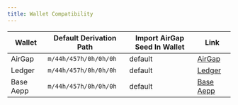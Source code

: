```yaml
---
title: Wallet Compatibility
---
```



<WalletCompatibilityIntro />

| Wallet    | Default Derivation Path | Import AirGap Seed In Wallet | Link                                 |
| --------- | ----------------------- | ---------------------------- | ------------------------------------ |
| AirGap    | `m/44h/457h/0h/0h/0h`   | default                      | [AirGap](https://airgap.it)          |
| Ledger    | `m/44h/457h/0h/0h/0h`   | default                      | [Ledger](https://www.ledger.com/)    |
| Base Aepp | `m/44h/457h/0h/0h/0h`   | default                      | [Base Aepp](https://base.aepps.com/) |
